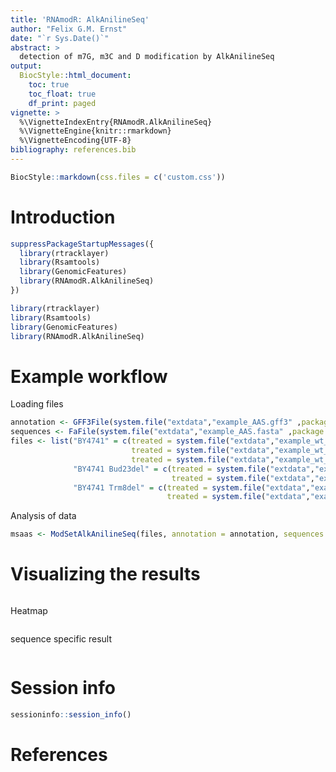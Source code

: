```yaml
---
title: 'RNAmodR: AlkAnilineSeq'
author: "Felix G.M. Ernst"
date: "`r Sys.Date()`"
abstract: >
  detection of m7G, m3C and D modification by AlkAnilineSeq
output:
  BiocStyle::html_document:
    toc: true
    toc_float: true
    df_print: paged
vignette: >
  %\VignetteIndexEntry{RNAmodR.AlkAnilineSeq}
  %\VignetteEngine{knitr::rmarkdown}
  %\VignetteEncoding{UTF-8}
bibliography: references.bib
---
```


```r
BiocStyle::markdown(css.files = c('custom.css'))
```

# Introduction









```r
suppressPackageStartupMessages({
  library(rtracklayer)
  library(Rsamtools)
  library(GenomicFeatures)
  library(RNAmodR.AlkAnilineSeq)
})
```
```r
library(rtracklayer)
library(Rsamtools)
library(GenomicFeatures)
library(RNAmodR.AlkAnilineSeq)
```

# Example workflow

Loading files
```r
annotation <- GFF3File(system.file("extdata","example_AAS.gff3" ,package = "RNAmodR.Data"))
sequences <- FaFile(system.file("extdata","example_AAS.fasta" ,package = "RNAmodR.Data"))
files <- list("BY4741" = c(treated = system.file("extdata","example_wt_1.bam" ,package = "RNAmodR.Data"),
                           treated = system.file("extdata","example_wt_2.bam" ,package = "RNAmodR.Data"),
                           treated = system.file("extdata","example_wt_3.bam" ,package = "RNAmodR.Data")),
              "BY4741 Bud23del" = c(treated = system.file("extdata","example_Bud23_1.bam" ,package = "RNAmodR.Data"),
                                    treated = system.file("extdata","example_Bud23_2.bam" ,package = "RNAmodR.Data")),
              "BY4741 Trm8del" = c(treated = system.file("extdata","example_Trm8_1.bam" ,package = "RNAmodR.Data"),
                                   treated = system.file("extdata","example_Trm8_2.bam" ,package = "RNAmodR.Data")))
```

Analysis of data

```r
msaas <- ModSetAlkAnilineSeq(files, annotation = annotation, sequences = sequences)
```

# Visualizing the results

```r

```

Heatmap

```r

```

sequence specific result

```r

```

# Session info

```r
sessioninfo::session_info()
```

# References

